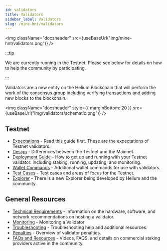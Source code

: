 ```yaml
---
id: validators
title: Validators
sidebar_label: Validators
slug: /mine-hnt/validators
---
```



<img className="docsheader" src={useBaseUrl("img/mine-hnt/validators.png")} />

:::tip

We are currently running in the Testnet. Please see below for details on how to help the community by participating.

:::

Validators are a new entity on the Helium Blockchain that will perform the work of the consensus group including verifying transactions and adding new blocks to the blockchain.

<img
  className="docsheader"
  style={{ marginBottom: 20 }}
  src={useBaseUrl("img/validators/schematic.png")}
/>

## Testnet

* [Expectations](/mine-hnt/validators/testnet/expectations) - Read this guide first. These are the expectations of Testnet validators.
* [Design](/mine-hnt/validators/testnet/design) - Differences between the Testnet and the Mainnet.
* [Deployment Guide](/mine-hnt/validators/testnet/deployment-guide) - How to get up and running with your Testnet validator.  Including staking, running, updating, and monitoring.
* [Wallet Commands](/mine-hnt/validators/testnet/wallet) - Additional wallet commands for use with validators.
* [Test Cases](/mine-hnt/validators/testnet/test-cases) - Test cases and areas of focus for the Testnet.
* [Explorer](https://explorer.helium.wtf/validators) - There is a new Explorer being developed by Helium and the community.

## General Resources

* [Technical Requirements](/mine-hnt/validators/requirements) - Information on the hardware, software, and network recommendations on hosting a validator.
* [Monitoring](/mine-hnt/validators/monitoring) - Monitoring a Validator
* [Troubleshooting](/mine-hnt/validators/troubleshooting) - Troubleshooting help and additional resources.
* [Penalties](/mine-hnt/validators/penalties) - Overview of validator penalties.
* [FAQs and Resources](/mine-hnt/validators/faqs-resources-providers) - Videos, FAQS, and details on commercial staking providers active in the community.
